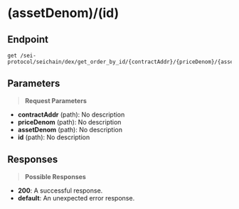 # (assetDenom)/(id)

## Endpoint
```http
get /sei-protocol/seichain/dex/get_order_by_id/{contractAddr}/{priceDenom}/{assetDenom}/{id}
```

## Parameters
> **Request Parameters**

- **contractAddr** (path): No description
- **priceDenom** (path): No description
- **assetDenom** (path): No description
- **id** (path): No description

## Responses
> **Possible Responses**

- **200**: A successful response.
- **default**: An unexpected error response.

